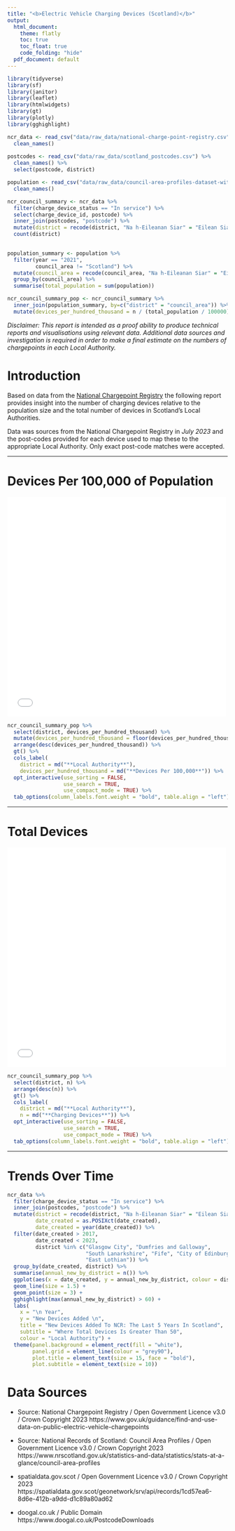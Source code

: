 ```yaml
---
title: "<b>Electric Vehicle Charging Devices (Scotland)</b>"
output:
  html_document:
    theme: flatly
    toc: true
    toc_float: true
    code_folding: "hide"
  pdf_document: default
---
```


```r
library(tidyverse)
library(sf)
library(janitor)
library(leaflet)
library(htmlwidgets)
library(gt)
library(plotly)
library(gghighlight)
```

```r
ncr_data <- read_csv("data/raw_data/national-charge-point-registry.csv") %>% 
  clean_names()
  
postcodes <- read_csv("data/raw_data/scotland_postcodes.csv") %>% 
  clean_names() %>% 
  select(postcode, district)

population <- read_csv("data/raw_data/council-area-profiles-dataset-with-copyright_population-estimates.csv") %>% 
  clean_names()

```

```r

ncr_council_summary <- ncr_data %>%
  filter(charge_device_status == "In service") %>% 
  select(charge_device_id, postcode) %>% 
  inner_join(postcodes, "postcode") %>%
  mutate(district = recode(district, "Na h-Eileanan Siar" = "Eilean Siar")) %>% 
  count(district)
  
```

```r
population_summary <- population %>%
  filter(year == "2021",
         council_area != "Scotland") %>%
  mutate(council_area = recode(council_area, "Na h-Eileanan Siar" = "Eilean Siar")) %>%
  group_by(council_area) %>% 
  summarise(total_population = sum(population))
```

```r
ncr_council_summary_pop <- ncr_council_summary %>% 
  inner_join(population_summary, by=c("district" = "council_area")) %>% 
  mutate(devices_per_hundred_thousand = n / (total_population / 100000))
```

*Disclaimer: This report is intended as a proof ability to produce technical reports and visualisations using relevant data. Additional data sources and investigation is required in order to make a final estimate on the numbers of chargepoints in each Local Authority.*

# Introduction

Based on data from the [National Chargepoint Registry](https://www.gov.uk/guidance/find-and-use-data-on-public-electric-vehicle-chargepoints) the following report provides insight into the number of charging devices relative to the population size and the total number of devices in Scotland's Local Authorities.

Data was sources from the National Chargepoint Registry in *July 2023* and the post-codes provided for each device used to map these to the appropriate Local Authority. Only exact post-code matches were accepted.

***

# Devices Per 100,000 of Population

<div class = "row">
  <div class = "col-md-7">
  
<!--html_preserve-->
<iframe src = "maps/fig_2.html" width="500" height="500" frameBorder="0"> </iframe>
<!--/html_preserve-->

</div>
<div class = "col-md-5">

```r
ncr_council_summary_pop %>% 
  select(district, devices_per_hundred_thousand) %>%
  mutate(devices_per_hundred_thousand = floor(devices_per_hundred_thousand)) %>%
  arrange(desc(devices_per_hundred_thousand)) %>%
  gt() %>%
  cols_label(
    district = md("**Local Authority**"),
    devices_per_hundred_thousand = md("**Devices Per 100,000**")) %>% 
  opt_interactive(use_sorting = FALSE, 
                  use_search = TRUE, 
                  use_compact_mode = TRUE) %>% 
  tab_options(column_labels.font.weight = "bold", table.align = "left")
```


</div>
</div>

***

# Total Devices

<div class = "row">
  <div class = "col-md-7">

<!--html_preserve-->
<iframe src = "maps/fig_1.html" width="500" height="500" frameBorder="0"> </iframe>
<!--/html_preserve-->

</div>

<div class = "col-md-5">

```r
ncr_council_summary_pop %>% 
  select(district, n) %>% 
  arrange(desc(n)) %>%
  gt() %>%
  cols_label(
    district = md("**Local Authority**"),
    n = md("**Charging Devices**")) %>% 
  opt_interactive(use_sorting = FALSE, 
                  use_search = TRUE, 
                  use_compact_mode = TRUE) %>% 
  tab_options(column_labels.font.weight = "bold", table.align = "left")
```


</div>
</div>

***

# Trends Over Time

```r

ncr_data %>%
  filter(charge_device_status == "In service") %>%
  inner_join(postcodes, "postcode") %>%
  mutate(district = recode(district, "Na h-Eileanan Siar" = "Eilean Siar"),
         date_created = as.POSIXct(date_created),
         date_created = year(date_created)) %>%
  filter(date_created > 2017,
         date_created < 2023,
         district %in% c("Glasgow City", "Dumfries and Galloway", 
                         "South Lanarkshire", "Fife", "City of Edinburgh", 
                         "East Lothian")) %>% 
  group_by(date_created, district) %>% 
  summarise(annual_new_by_district = n()) %>%
  ggplot(aes(x = date_created, y = annual_new_by_district, colour = district)) +
  geom_line(size = 1.5) +
  geom_point(size = 3) +
  gghighlight(max(annual_new_by_district) > 60) +
  labs(
    x = "\n Year",
    y = "New Devices Added \n",
    title = "New Devices Added To NCR: The Last 5 Years In Scotland",
    subtitle = "Where Total Devices Is Greater Than 50",
    colour = "Local Authority") +
  theme(panel.background = element_rect(fill = "white"),
        panel.grid = element_line(colour = "grey90"),
        plot.title = element_text(size = 15, face = "bold"),
        plot.subtitle = element_text(size = 10))
```

# Data Sources

- Source: National Chargepoint Registry / Open Government Licence v3.0 / Crown Copyright 2023
https://www.gov.uk/guidance/find-and-use-data-on-public-electric-vehicle-chargepoints

- Source: National Records of Scotland: Council Area Profiles / Open Government Licence v3.0 / Crown Copyright 2023
https://www.nrscotland.gov.uk/statistics-and-data/statistics/stats-at-a-glance/council-area-profiles

- spatialdata.gov.scot / Open Government Licence v3.0 / Crown Copyright 2023
https://spatialdata.gov.scot/geonetwork/srv/api/records/1cd57ea6-8d6e-412b-a9dd-d1c89a80ad62

- doogal.co.uk / Public Domain 
https://www.doogal.co.uk/PostcodeDownloads